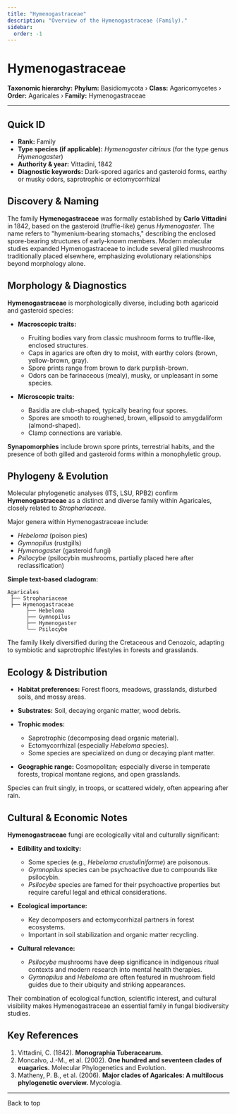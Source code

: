 ```yaml
---
title: "Hymenogastraceae"
description: "Overview of the Hymenogastraceae (Family)."
sidebar:
  order: -1
---
```



# Hymenogastraceae <Badge variant="note" text="Family" />

**Taxonomic hierarchy:** **Phylum:** Basidiomycota › **Class:** Agaricomycetes › **Order:** Agaricales › **Family:** Hymenogastraceae

---

## Quick ID
* **Rank:** Family  
* **Type species (if applicable):** _Hymenogaster citrinus_ (for the type genus _Hymenogaster_)  
* **Authority & year:** Vittadini, 1842  
* **Diagnostic keywords:** Dark-spored agarics and gasteroid forms, earthy or musky odors, saprotrophic or ectomycorrhizal  

## Discovery & Naming
The family **Hymenogastraceae** was formally established by **Carlo Vittadini** in 1842, based on the gasteroid (truffle-like) genus _Hymenogaster_. The name refers to "hymenium-bearing stomachs," describing the enclosed spore-bearing structures of early-known members. Modern molecular studies expanded Hymenogastraceae to include several gilled mushrooms traditionally placed elsewhere, emphasizing evolutionary relationships beyond morphology alone.

## Morphology & Diagnostics
**Hymenogastraceae** is morphologically diverse, including both agaricoid and gasteroid species:

- **Macroscopic traits:**
  - Fruiting bodies vary from classic mushroom forms to truffle-like, enclosed structures.
  - Caps in agarics are often dry to moist, with earthy colors (brown, yellow-brown, gray).
  - Spore prints range from brown to dark purplish-brown.
  - Odors can be farinaceous (mealy), musky, or unpleasant in some species.

- **Microscopic traits:**
  - Basidia are club-shaped, typically bearing four spores.
  - Spores are smooth to roughened, brown, ellipsoid to amygdaliform (almond-shaped).
  - Clamp connections are variable.

**Synapomorphies** include brown spore prints, terrestrial habits, and the presence of both gilled and gasteroid forms within a monophyletic group.

## Phylogeny & Evolution
Molecular phylogenetic analyses (ITS, LSU, RPB2) confirm **Hymenogastraceae** as a distinct and diverse family within Agaricales, closely related to _Strophariaceae_.

Major genera within Hymenogastraceae include:

- _Hebeloma_ (poison pies)
- _Gymnopilus_ (rustgills)
- _Hymenogaster_ (gasteroid fungi)
- _Psilocybe_ (psilocybin mushrooms, partially placed here after reclassification)

**Simple text-based cladogram:**
```
Agaricales
 ├── Strophariaceae
 ├── Hymenogastraceae
      ├── Hebeloma
      ├── Gymnopilus
      ├── Hymenogaster
      └── Psilocybe
```
The family likely diversified during the Cretaceous and Cenozoic, adapting to symbiotic and saprotrophic lifestyles in forests and grasslands.

## Ecology & Distribution
- **Habitat preferences:** Forest floors, meadows, grasslands, disturbed soils, and mossy areas.
- **Substrates:** Soil, decaying organic matter, wood debris.
- **Trophic modes:**
  - Saprotrophic (decomposing dead organic material).
  - Ectomycorrhizal (especially _Hebeloma_ species).
  - Some species are specialized on dung or decaying plant matter.

- **Geographic range:** Cosmopolitan; especially diverse in temperate forests, tropical montane regions, and open grasslands.

Species can fruit singly, in troops, or scattered widely, often appearing after rain.

## Cultural & Economic Notes
**Hymenogastraceae** fungi are ecologically vital and culturally significant:

- **Edibility and toxicity:**
  - Some species (e.g., _Hebeloma crustuliniforme_) are poisonous.
  - _Gymnopilus_ species can be psychoactive due to compounds like psilocybin.
  - _Psilocybe_ species are famed for their psychoactive properties but require careful legal and ethical considerations.

- **Ecological importance:**
  - Key decomposers and ectomycorrhizal partners in forest ecosystems.
  - Important in soil stabilization and organic matter recycling.

- **Cultural relevance:**
  - _Psilocybe_ mushrooms have deep significance in indigenous ritual contexts and modern research into mental health therapies.
  - _Gymnopilus_ and _Hebeloma_ are often featured in mushroom field guides due to their ubiquity and striking appearances.

Their combination of ecological function, scientific interest, and cultural visibility makes Hymenogastraceae an essential family in fungal biodiversity studies.

## Key References
1. Vittadini, C. (1842). **Monographia Tuberacearum.**  
2. Moncalvo, J.-M., et al. (2002). **One hundred and seventeen clades of euagarics.** Molecular Phylogenetics and Evolution.  
3. Matheny, P. B., et al. (2006). **Major clades of Agaricales: A multilocus phylogenetic overview.** Mycologia.  

---

<LinkButton href="#top" variant="minimal" icon="arrow-up">
  Back to top
</LinkButton>
